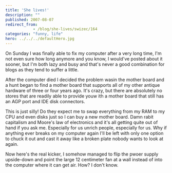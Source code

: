 ```yaml
---
title: 'She lives!'
description: ""
published: 2007-08-07
redirect_from: 
            - /blog/she-lives/swizec/164
categories: "funny, life"
hero: ../../../defaultHero.jpg
---
```


On Sunday I was finally able to fix my computer after a very long time, I'm not even sure how long anymore and you know, I would've posted about it sooner, but I'm both lazy and busy and that's never a good combination for blogs as they tend to suffer a little.

After the computer died I decided the problem wasin the mother board and a hunt began to find a mother board that supports all of my other antique hardware of three or four years ago. It's crazy, but there are absolutely no stores that are readily able to provide youw ith a mother board that still has an AGP port and IDE disk connectors.

This is just silly! Do they expect me to swap everything from my RAM to my CPU and even disks just so I can buy a new mother board. Damn rabit capitalism and Moore's law of electronics and it's all getting quite out of hand if you ask me. Especially for us unrich people, especially for us. Why if anything ever breaks on my computer again I'll be left with only one option to chuck it out and cast it away like a broken plate nobody wants to look at again.

Now here's the real kicker, I somehow managed to flip the pwoer supply upside-down and point the large 12 centimeter fan at a wall instead of into the computer where it can get air. How? I don't know.
